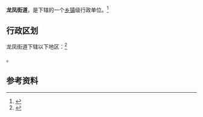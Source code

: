 {{中国乡级行政区|21/04/03/005/000}}

'''龙凤街道'''，是{{PRC admin/fullname|21/04/03/005/000|3}}下辖的一个[[乡镇|乡镇]]级行政单位。<ref>{{PRC admin/ref sgc|{{PRC admin/parent|21/04/03/005/000}}}}</ref>

== 行政区划 ==

龙凤街道下辖以下地区：<ref>{{PRC admin/ref sgc|21/04/03/005/000}}</ref>

{{PRC admin/children|21/04/03/005/000}}。

== 参考资料 ==

{{reflist}}

{{行政区划小作品}}
{{PRC admin/navcat|21/04/03/005/000}}